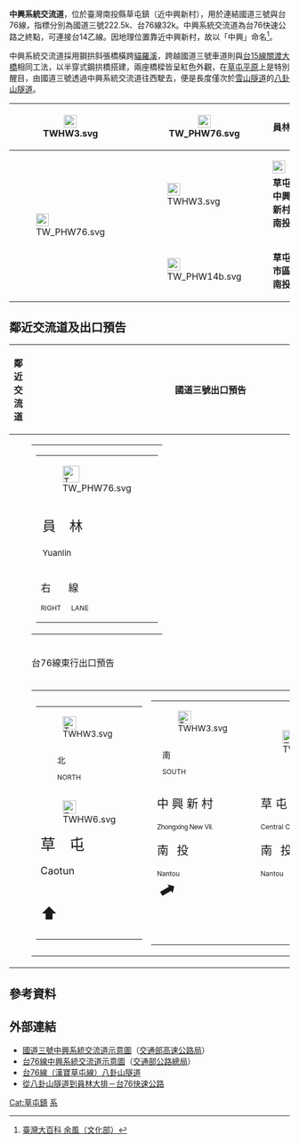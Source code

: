 {{Distinguish|中興交流道}}
{{Infobox Taiwan Highway IC
| name = 中興系統交流道
| name_en = Zhongxing System Interchange
| rd_type  = NH
| rd_type2 = EX
| rd_number  = 3
| rd_number2 = 76
| exit  = 222
| exit2 = 32
| exit_name = 中興系統
| image = 中興系統交流道.JPG
| imagename = 國道3號中興系統交流道南下車道
| othername = [[八卦山_(彰化縣)|八卦山]]交流道
| location = [[臺灣|臺灣]][[南投縣|南投縣]][[草屯鎮|草屯鎮]]（近[[中興新村|中興新村]]）
| latd  = 23  | latm  = 57 | lats  = 30.05 | latNS  = N
| longd = 120 | longm = 39 | longs = 17.8  | longEW = E
| connect = {{Jct|country=TWN|PH|14b}}
| class = 喇叭型B（[[File:TWHW3.svg|20px]]銜接[[File:TW_PHW76.svg|20px]]）<br>匝道（[[File:TW_PHW76.svg|20px]]銜接[[File:TW_PHW14b.svg|20px]]）
| time = 2005年4月29日
}}
'''中興系統交流道'''，位於臺灣南投縣草屯鎮（近中興新村），用於連結國道三號與台76線，指標分別為國道三號222.5k、台76線32k。中興系統交流道為台76快速公路之終點，可連接台14乙線。因地理位置靠近中興新村，故以「中興」命名<ref>[http://nrch.culture.tw/twpedia.aspx?id=23629 臺灣大百科 余風（[[中華民國文化部|文化部]]）]{{Wayback|url=http://nrch.culture.tw/twpedia.aspx?id=23629 |date=20170912012136 }}</ref>。

中興系統交流道採用鋼拱斜張橋橫跨[[貓羅溪|貓羅溪]]，跨越國道三號車道則與[[台15線|台15線]][[關渡大橋|關渡大橋]]相同工法，以半穿式鋼拱橋搭建，兩座橋樑皆呈紅色外觀，在[[臺中盆地|草屯平原]]上是特別醒目，由國道三號透過中興系統交流道往西駛去，便是長度僅次於[[雪山隧道|雪山隧道]]的[[八卦山隧道|八卦山隧道]]。
{|class="wikitable" style="text-align:center"
! [[File:TWHW3.svg|23px]]
| {{Taiwan Highway IC|222|中興系統}}  
| [[File:TW_PHW76.svg|23px]]
| '''員林''' 
|-
! rowspan="2" | [[File:TW_PHW76.svg|23px]]
| rowspan="2" align="right" | {{Taiwan Highway IC|32|中興系統}} 
| [[File:TWHW3.svg|23px]]
| [[File:TWHW6.svg|23px]]　'''草屯　中興新村　南投'''
|- 
| [[File:TW_PHW14b.svg|23px]]
| '''草屯市區　南投'''
|}

== 鄰近交流道及出口預告 ==
{|class="toccolours" border="1" cellpadding="4" style="margin:0 auto; border-collapse:collapse; text-align:center; white-space:nowrap"
! 鄰近交流道 !! 國道三號出口預告
|-
| rowspan="3" |
{{Start expwy box|[[中華民國國道|中華民國國道]]}}
{{S-expwy IC|[[草屯交流道|草屯交流道]]|往　[[霧峰系統交流道|霧峰系統交流道]]}}
{{S-line|{{Jct|country=TWN|NH|3}}|222k|#007A36}}
{{S-expwy IC|[[中興交流道|中興交流道]]|往　[[南投交流道|南投交流道]]}}
{{New system|[[台灣省道快速公路|台灣省道快速公路]]}}
{{S-expwy IC|[[林厝交流道|林厝交流道]]|往　[[員林交流道_(台76線)|員林交流道]]}}
{{S-line|{{Jct|country=TWN|PH|76}}|32k|#9B0D15}}
{{Expwy Terminus}}
{{Illus|僅標示國道三號與台76線}}
{{Fwu|st|[[霧峰區|霧峰]]}}
{{Fwi|Full|217|草屯}}
{{Fwh|st}}
{{Fwm|TWHW3}}
{{Fwh|st|222|中興系統|TWHW3|32|中興系統|TW PHW76}}
{{Fwb|[[員林鎮|員林]]|eh|Full|TW PHW76|Full}}
{{Fwh2|st|26|林厝}}
{{Fwm|TWHW3}}
{{Fwh|st}}
{{Fwi|Full|224|中興}}
{{Fwd|st|[[南投市|南投]]}}
{{Fwed}}
|
{|align="center"
| style="text-align:right; font-size:15px" | {{Taiwan Highway IC|222|中興系統}}
{|style="width:130px; background-color:#007F00; text-align:center; color:#FFF; font-weight:bold"
| <div style="margin-top:6px">[[File:TW_PHW76.svg|x30px]]</div>
|-
| style="line-height:24px; font-size:24px; word-spacing:18px" | 員 林</div><div style="font-size:15px">Yuanlin</div>
|-
| style="line-height:18px; font-size:18px; word-spacing:27px" | 右 線<div style="font-size:12px; word-spacing:15px">RIGHT LANE</div>
|}
|}
|-
! style="height:0" | 台76線東行出口預告
|-
|
{|
| valign="bottom" |
{|style="width:130px; background-color:#007F00; color:#FFF; text-align:center; font-weight:bold"
| <div style="margin-top:3px; line-height:15px; font-size:15px">[[File:TWHW3.svg|24px]]<div style="display:inline-block; vertical-align:middle; margin-top:3px; margin-left:30px">北<div style="font-size:12px">NORTH</div></div></div>
|-
| [[File:TWHW6.svg|24px]]<div style="margin-top:9px; line-height:18px; font-size:27px; word-spacing:18px">草 屯</div><div style="font-size:18px">Caotun</div>
|-
| <div style="margin-bottom:9px; line-height:24px; font-size:30px">⬆</div>
|}
| style="text-align:right; font-size:15px" | {{Taiwan Highway IC|32|中興系統}}
{|style="width:240px; background-color:#007F00; text-align:center; color:#FFF; font-weight:bold"
| <div style="margin-top:3px; line-height:15px; font-size:15px">[[File:TWHW3.svg|24px]]<div style="display:inline-block; vertical-align:middle; margin-top:3px; margin-left:12px">南<div style="font-size:12px">SOUTH</div></div></div>
| <div style="margin:3px">[[File:TW_PHW14b.svg|24px]]</div>
|-
| style="width:115px; border-right:2px solid #FFF; line-height:21px; font-size:21px" | 中 興 新 村<div style="font-size:12px; letter-spacing:-0.5px">Zhongxing New Vil.</div><div style="word-spacing:9px">南 投</div><div style="font-size:12px">Nantou</div>
| style="width:115px; line-height:21px; font-size:21px" | 草 屯 市 區<div style="font-size:12px">Central Caotun</div><div style="word-spacing:9px">南 投</div><div style="font-size:12px">Nantou</div>
|-
| colspan="2" | <div style="margin-bottom:9px; line-height:21px; font-size:36px; transform:rotate(15deg)">⬈</div>
|}
|}
|}

== 參考資料 ==
{{Reflist}}

== 外部連結 ==
* [https://www.freeway.gov.tw/UserFiles/File/Traffic/7-1-2/%E4%BA%A4%E6%B5%81%E9%81%93%E7%A4%BA%E6%84%8F%E5%9C%96_102.10/03-222%E4%B8%AD%E8%88%88%E7%B3%BB%E7%B5%B1.jpg 國道三號中興系統交流道示意圖]（[[交通部高速公路局|交通部高速公路局]]）
* [https://www.thb.gov.tw/resource/upload/Expressway/bb88fd49-64be-4e00-99ac-cf8fd2b06061.jpg 台76線中興系統交流道示意圖]（[[交通部公路總局|交通部公路總局]]）
* [http://www.thbtwo.gov.tw/web/road_scenery/road76.html 台76線（漢寶草屯線）八卦山隧道]{{Wayback|url=http://www.thbtwo.gov.tw/web/road_scenery/road76.html |date=20090105194508 }}
* [http://blog.pixnet.net/ice2006/post/15919834 從八卦山隧道到員林大排－台76快速公路]{{Wayback|url=http://blog.pixnet.net/ice2006/post/15919834 |date=20080421103208 }}

{{中華民國國道3號}}
{{台76線}}

[[Cat:草屯鎮|Cat:草屯鎮]]
[[Cat:南投縣交流道|系]]